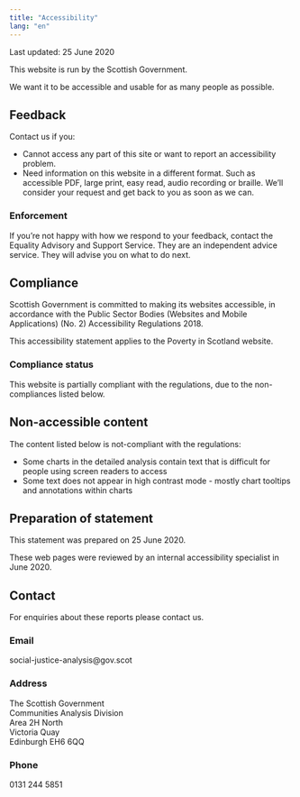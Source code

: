 ---
title: "Accessibility"
lang: "en"
---

<!-- Include skip link and skip target at the top of the document -->

<script>
  $(document).ready(function(){
    $nav = $('#nav');
    $nav.prepend('<a class=\"skiplink\" href=\"#maincontent\">Skip to main content</a>')
    $head = $('#header');
    $head.prepend('<div id=\"maincontent\" class=\"skiptarget\"></div>')
    });
</script>


Last updated: 25 June 2020

This website is run by the Scottish Government.

We want it to be accessible and usable for as many people as possible.

## Feedback

Contact us if you:

- Cannot access any part of this site or want to report an accessibility problem.
- Need information on this website in a different format. Such as accessible PDF, large print, easy read, audio recording or braille. We’ll consider your request and get back to you as soon as we can.

### Enforcement

If you’re not happy with how we respond to your feedback, contact the Equality Advisory and Support Service. They are an independent advice service. They will advise you on what to do next.

## Compliance

Scottish Government is committed to making its websites accessible, in accordance with the Public Sector Bodies (Websites and Mobile Applications) (No. 2) Accessibility Regulations 2018.

This accessibility statement applies to the Poverty in Scotland website.

### Compliance status

This website is partially compliant with the regulations, due to the non-compliances listed below.

## Non-accessible content

The content listed below is not-compliant with the regulations:

- Some charts in the detailed analysis contain text that is difficult for people using screen readers to access
- Some text does not appear in high contrast mode - mostly chart tooltips and annotations within charts

## Preparation of statement

This statement was prepared on 25 June 2020.

These web pages were reviewed by an internal accessibility specialist in June 2020.

## Contact {#contact}

For enquiries about these reports please contact us.

### Email

social-justice-analysis@gov.scot

### Address

The Scottish Government<br>
Communities Analysis Division<br>
Area 2H North<br>
Victoria Quay<br>
Edinburgh EH6 6QQ

### Phone

0131 244 5851<br>
